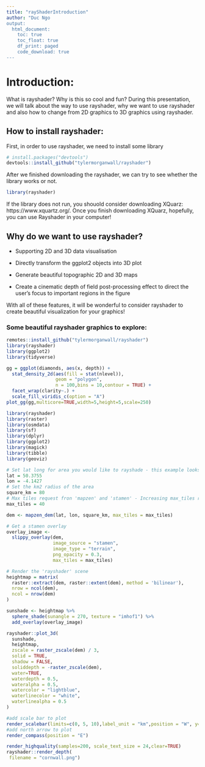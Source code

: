```yaml
---
title: "rayShaderIntroduction"
author: "Duc Ngo
output: 
  html_document:
    toc: true
    toc_float: true
    df_print: paged
    code_download: true
---
```


# Introduction: 

What is rayshader? Why is this so cool and fun? During this presentation, we will talk about the way to use rayshader, why we want to use rayshader and also how to change from 2D graphics to 3D graphics using rayshader. 

## How to install rayshader:

First, in order to use rayshader, we need to install some library

```r
# install.packages("devtools")
devtools::install_github("tylermorganwall/rayshader")
```

After we finished downloading the rayshader, we can try to see whether the library works or not. 

```r
library(rayshader)
```

If the library does not run, you shouold consider downloading XQuarz: https://www.xquartz.org/. Once you finish downloading XQuarz, hopefully, you can use Rayshader in your computer!

## Why do we want to use rayshader?

- Supporting 2D and 3D data visualisation

- Directly transform the ggplot2 objects into 3D plot

- Generate beautiful topographic 2D and 3D maps

- Create a cinematic depth of field post-processing effect to direct the user’s focus to important regions in the figure

With all of these features, it will be wonderful to consider rayshader to create beautiful visualization for your graphics!

### Some beautiful rayshader graphics to explore:

```r
remotes::install_github("tylermorganwall/rayshader")
library(rayshader)
library(ggplot2)
library(tidyverse)

gg = ggplot(diamonds, aes(x, depth)) +
  stat_density_2d(aes(fill = stat(nlevel)), 
                  geom = "polygon",
                  n = 100,bins = 10,contour = TRUE) +
  facet_wrap(clarity~.) +
  scale_fill_viridis_c(option = "A")
plot_gg(gg,multicore=TRUE,width=5,height=5,scale=250)
```

```r
library(rayshader)
library(raster)
library(osmdata)
library(sf)
library(dplyr)
library(ggplot2)
library(magick)
library(tibble)
library(geoviz)
```

```r
# Set lat long for area you would like to rayshade - this example looks at Plymouth to Cornwall
lat = 50.3755
lon = -4.1427
# Set the km2 radius of the area  
square_km = 80
# Max tiles request fron 'mapzen' and 'stamen' - Increasing max_tiles results in a high res image (but will take more time)
max_tiles = 40
```

```r
dem <- mapzen_dem(lat, lon, square_km, max_tiles = max_tiles)
```

```r
# Get a stamen overlay 
overlay_image <-
  slippy_overlay(dem,
                 image_source = "stamen",
                 image_type = "terrain",
                 png_opacity = 0.3,
                 max_tiles = max_tiles)
```

```r
# Render the 'rayshader' scene 
heightmap = matrix(
  raster::extract(dem, raster::extent(dem), method = 'bilinear'),
  nrow = ncol(dem),
  ncol = nrow(dem)
)
```

```r
sunshade <- heightmap %>%
  sphere_shade(sunangle = 270, texture = "imhof1") %>% 
  add_overlay(overlay_image)
```

```r
rayshader::plot_3d(
  sunshade,
  heightmap,
  zscale = raster_zscale(dem) / 3,   
  solid = TRUE,
  shadow = FALSE,
  soliddepth = -raster_zscale(dem),
  water=TRUE,
  waterdepth = 0.5,
  wateralpha = 0.5,
  watercolor = "lightblue",
  waterlinecolor = "white",
  waterlinealpha = 0.5
)

#add scale bar to plot
render_scalebar(limits=c(0, 5, 10),label_unit = "km",position = "W", y=50,scale_length = c(0.33,1))
#add north arrow to plot
render_compass(position = "E")

render_highquality(samples=200, scale_text_size = 24,clear=TRUE)
rayshader::render_depth(
 filename = "cornwall.png")
```











